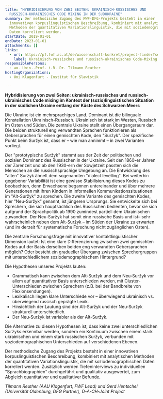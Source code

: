 ```yaml
---
title: "HYBRIDISIERUNG VON ZWEI SEITEN: UKRAINISCH-RUSSISCHES UND
  RUSSISCH-UKRAINISCHES CODE MIXING IN DER SÜDUKRAINE"
summary: Der methodische Zugang des FWF-DFG-Projekts besteht in einer
  innovativen korpuslinguistischen Beschreibung, kombiniert mit analytischen
  Methoden der quantitativen Variationslinguistik, die mit soziodemographischen
  Daten korreliert werden.
startDate: 2019-01-01
endDate: 2023-01-01
attachments: []
links:
  - url: https://pf.fwf.ac.at/de/wissenschaft-konkret/project-finder?search%5Bwhat%5D=&search%5Bpromotion_category_id%5D%5B%5D=&search%5Bpromotion_category_id%5D%5B%5D=13414&multiselect=13414&search%5Bcall%5D=&search%5Bproject_number%5D=I+4189-G30&search%5Bdecision_board_ids%5D=&search%5Bproject_title%5D=&search%5Blead_firstname%5D=Tilmann&search%5Blead_lastname%5D=Reuther&search%5Bresearch_place_kind%5D%5B%5D=&search%5Bresearch_place_kind%5D%5B%5D=Alpen-Adria-Universit%C3%A4t+Klagenfurt&multiselect=Alpen-Adria-Universit%C3%A4t+Klagenfurt&search%5Binstitute_name%5D=&search%5Bstart_date%5D=&search%5Bend_date%5D=&search%5Bgrant_years%5D%5B%5D=&search%5Bstatus_id%5D=&search%5Bscience_discipline_id%5D=&search%5Bper_page%5D=10#search-results
    label: Ukrainisch-russisches und russisch-ukrainisches Code-Mixing (FWF)
responsiblePersons:
  - ao. Univ.-Prof. i.R. Dr. Tilmann Reuther
hostingOrganizations:
  - Uni Klagenfurt - Institut für Slawistik

---
```

**Hybridisierung von zwei Seiten: ukrainisch-russisches und russisch-ukrainisches Code mixing im Kontext der (sozio)linguistischen Situation in der südlichen Ukraine entlang der Küste des Schwarzen Meers**

Die Ukraine ist ein mehrsprachiges Land. Dominant ist die bilinguale Konstellation Ukrainisch-Russisch. Ukrainisch ist stark im Westen, Russisch im Osten und Süden. Die zentrale Ukraine stellt einen Übergangsraum dar. Die beiden strukturell eng verwandten Sprachen funktionieren als Gebersprachen für einen gemischten Kode, den "Suržyk". Der spezifische Punkt beim Suržyk ist, dass er – wie man annimmt – in zwei Varianten vorliegt.

Der "prototypische Suržyk" stammt aus der Zeit der politischen und sozialen Dominanz des Russischen in der Ukraine. Seit den 1860-er Jahren der Zarenzeit und ab den 1930-ern der Sowjetzeit passten sich die Menschen an die russischsprachige Umgebung an. Die Entwicklung des "alten" Suržyk ähnelt dem sogenannten "dialect levelling". Bei weiterhin gegebener Variabilität ist eine gewisse Stabilisierung dieses Kodes zu beobachten, denn Erwachsene begannen untereinander und über mehrere Generationen mit ihren Kindern in informellen Kommunikationssituationen im "Alt-Suržyk" zu sprechen. Die zweite Variante des gemischten Kodes, hier "Neu-Suržyk" genannt, ist jüngeren Ursprungs. Sie entwickelte sich bei Sprechern, die sich hauptsächlich des Russischen bedienten, bevor sie sich aufgrund der Sprachpolitik ab 1990 zumindest partiell dem Ukrainischen zuwandten. Der Neu-Suržyk hat somit eine russische Basis und ist– sehr wahrscheinlich neben dem Alt-Suržyk – im Süden der Ukraine zu erwarten (und im derzeit für systematische Forschung nicht zugänglichen Osten).

Die zentrale Forschungsfrage mit innovativer kontaktlinguistischer Dimension lautet: Ist eine klare Differenzierung zwischen zwei gemischten Kodes auf der Basis derselben beiden eng verwandten Gebersprachen möglich? Oder besteht ein gradueller Übergang zwischen Sprechergruppen mit unterschiedlichem soziodemographischem Hintergrund?

Die Hypothesen unseres Projekts lauten:

*   Grammatisch kann zwischen dem Alt-Suržyk und dem Neu-Suržyk vor allem auf quantitativer Basis unterschieden werden, mit Cluster-Unterschieden zwischen Sprechern (z.B. bei der Bandbreite von Flexionsendungen).
*   Lexikalisch liegen klare Unterschiede vor – überwiegend ukrainisch vs. überwiegend russisch geprägte Lexik.
*   Hinsichtlich der Lautung sind der Alt-Suržyk und der Neu-Suržyk strukturell unterschiedlich.
*   Der Neu-Suržyk ist variabler als der Alt-Suržyk.

Die Alternative zu diesen Hypothesen ist, dass keine zwei unterschiedlichen Suržyks erkennbar werden, sondern ein Kontinuum zwischen einem stark ukrainischen und einem stark russischen Suržyk, verbunden mit soziodemographischen Unterschieden auf verschiedenen Ebenen.

Der methodische Zugang des Projekts besteht in einer innovativen korpuslinguistischen Beschreibung, kombiniert mit analytischen Methoden der quantitativen Variationslinguistik, die mit soziodemographischen Daten korreliert werden. Zusätzlich werden Tiefeninterviews zu individuellen "Sprachbiographien" durchgeführt und qualitativ ausgewertet, zum Abgleich quantitativer und qualitativer Befunde.

_Tilmann Reuther (AAU Klagenfurt, FWF Lead) und Gerd Hentschel (Universität Oldenburg, DFG Partner), D-A-CH-Joint Project_
